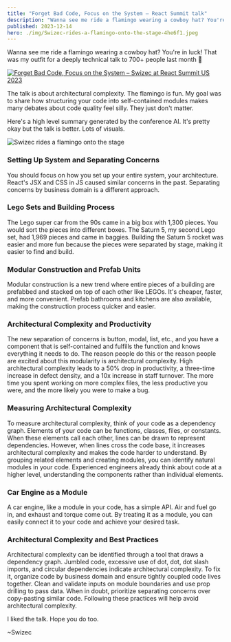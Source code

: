 ```yaml
---
title: "Forget Bad Code, Focus on the System – React Summit talk"
description: "Wanna see me ride a flamingo wearing a cowboy hat? You're in luck! That was my outfit for a deeply technical talk to 700+ people at React Summit US 2023 🤘"
published: 2023-12-14
hero: ./img/Swizec-rides-a-flamingo-onto-the-stage-4he6f1.jpeg
---
```


Wanna see me ride a flamingo wearing a cowboy hat? You're in luck! That was my outfit for a deeply technical talk to 700+ people last month 🤘

[![Forget Bad Code, Focus on the System – Swizec at React Summit US 2023](./img/Forget-Bad-Code-Focus-on-the-System-Swizec-at-React-Summit-US-2023-f0jhej.jpeg)](https://portal.gitnation.org/contents/forget-bad-code-focus-on-the-system)

The talk is about architectural complexity. The flamingo is fun. My goal was to share how structuring your code into self-contained modules makes many debates about code quality feel silly. They just don't matter.

Here's a high level summary generated by the conference AI. It's pretty okay but the talk is better. Lots of visuals.

![Swizec rides a flamingo onto the stage](./img/Swizec-rides-a-flamingo-onto-the-stage-4he6f1.jpeg)

### Setting Up System and Separating Concerns

You should focus on how you set up your entire system, your architecture. React's JSX and CSS in JS caused similar concerns in the past. Separating concerns by business domain is a different approach.

### Lego Sets and Building Process

The Lego super car from the 90s came in a big box with 1,300 pieces. You would sort the pieces into different boxes. The Saturn 5, my second Lego set, had 1,969 pieces and came in baggies. Building the Saturn 5 rocket was easier and more fun because the pieces were separated by stage, making it easier to find and build.

### Modular Construction and Prefab Units

Modular construction is a new trend where entire pieces of a building are prefabbed and stacked on top of each other like LEGOs. It's cheaper, faster, and more convenient. Prefab bathrooms and kitchens are also available, making the construction process quicker and easier.

### Architectural Complexity and Productivity

The new separation of concerns is button, modal, list, etc., and you have a component that is self-contained and fulfills the function and knows everything it needs to do. The reason people do this or the reason people are excited about this modularity is architectural complexity. High architectural complexity leads to a 50% drop in productivity, a three-time increase in defect density, and a 10x increase in staff turnover. The more time you spent working on more complex files, the less productive you were, and the more likely you were to make a bug.

### Measuring Architectural Complexity

To measure architectural complexity, think of your code as a dependency graph. Elements of your code can be functions, classes, files, or constants. When these elements call each other, lines can be drawn to represent dependencies. However, when lines cross the code base, it increases architectural complexity and makes the code harder to understand. By grouping related elements and creating modules, you can identify natural modules in your code. Experienced engineers already think about code at a higher level, understanding the components rather than individual elements.

### Car Engine as a Module

A car engine, like a module in your code, has a simple API. Air and fuel go in, and exhaust and torque come out. By treating it as a module, you can easily connect it to your code and achieve your desired task.

### Architectural Complexity and Best Practices

Architectural complexity can be identified through a tool that draws a dependency graph. Jumbled code, excessive use of dot, dot, dot slash imports, and circular dependencies indicate architectural complexity. To fix it, organize code by business domain and ensure tightly coupled code lives together. Clean and validate inputs on module boundaries and use prop drilling to pass data. When in doubt, prioritize separating concerns over copy-pasting similar code. Following these practices will help avoid architectural complexity.

I liked the talk. Hope you do too.

\~Swizec
